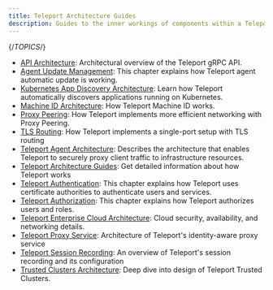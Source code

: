 ```yaml
---
title: Teleport Architecture Guides
description: Guides to the inner workings of components within a Teleport cluster.
---
```


{/*TOPICS*/}

- [API Architecture](api.mdx): Architectural overview of the Teleport gRPC API.
- [Agent Update Management](agent-update-management.mdx): This chapter explains how Teleport agent automatic update is working.
- [Kubernetes App Discovery Architecture](kubernetes-app-discovery.mdx): Learn how Teleport automatically discovers applications running on Kubernetes.
- [Machine ID Architecture](machine-id.mdx): How Teleport Machine ID works.
- [Proxy Peering](proxy-peering.mdx): How Teleport implements more efficient networking with Proxy Peering.
- [TLS Routing](tls-routing.mdx): How Teleport implements a single-port setup with TLS routing
- [Teleport Agent Architecture](agents.mdx): Describes the architecture that enables Teleport to securely proxy client traffic to infrastructure resources.
- [Teleport Architecture Guides](introduction.mdx): Get detailed information about how Teleport works
- [Teleport Authentication](authentication.mdx): This chapter explains how Teleport uses certificate authorities to authenticate users and services.
- [Teleport Authorization](authorization.mdx): This chapter explains how Teleport authorizes users and roles.
- [Teleport Enterprise Cloud Architecture](cloud.mdx): Cloud security, availability, and networking details.
- [Teleport Proxy Service](proxy.mdx): Architecture of Teleport's identity-aware proxy service
- [Teleport Session Recording](session-recording.mdx): An overview of Teleport's session recording and its configuration
- [Trusted Clusters Architecture](trustedclusters.mdx): Deep dive into design of Teleport Trusted Clusters.
